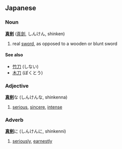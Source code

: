 ==Japanese==
===Noun===
'''[[真]][[剣]]''' ([[真劍]], しんけん, shinken)

# real [[sword]], as opposed to a wooden or blunt sword

====See also====
*[[竹刀]] (しない)
*[[木刀]] (ぼくとう)

===Adjective===
'''[[真]][[剣]]'''な (しんけんな, shinkenna)

#[[serious]], [[sincere]], [[intense]]

===Adverb===
'''[[真]][[剣]]'''に (しんけんに, shinkenni)

#[[seriously]], [[earnestly]]
